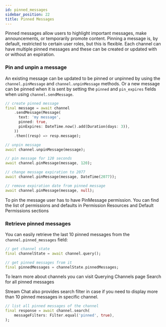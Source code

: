 ```yaml
---
id: pinned_messages
sidebar_position: 22
title: Pinned Messages
---
```


Pinned messages allow users to highlight important messages, make announcements, or temporarily promote content.
Pinning a message is, by default, restricted to certain user roles, but this is flexible.
Each channel can have multiple pinned messages and these can be created or updated with or without an expiration.

### Pin and unpin a message

An existing message can be updated to be pinned or unpinned by using the `channel.pinMessage` and `channel.unpinMessage` methods.
Or a new message can be pinned when it is sent by setting the `pinned` and `pin_expires` fields when using `channel.sendMessage`.

```dart
// create pinned message
final message = await channel
    .sendMessage(Message(
      text: 'my message',
      pinned: true,
      pinExpires: DateTime.now().add(Duration(days: 3)),
    ))
    .then((resp) => resp.message);

// unpin message
await channel.unpinMessage(message);

// pin message for 120 seconds
await channel.pinMessage(message, 120);

// change message expiration to 2077
await channel.pinMessage(message, DateTime(2077));

// remove expiration date from pinned message
await channel.pinMessage(message, null);
```

To pin the message user has to have PinMessage permission.
You can find the list of permissions and defaults in Permission Resources and Default Permissions sections

### Retrieve pinned messages

You can easily retrieve the last 10 pinned messages from the `channel.pinned_messages` field:

```dart
// get channel state
final channelState = await channel.query();

// get pinned messages from it
final pinnedMessages = channelState.pinnedMessages;
```

To learn more about channels you can visit Querying Channels page
Search for all pinned messages

Stream Chat also provides search filter in case if you need to display more than 10 pinned messages in specific channel.

```dart
// list all pinned messages of the channel
final response = await channel.search(
    messageFilters: Filter.equal('pinned', true),
);
```